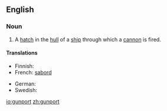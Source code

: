 ==English==

===Noun===
{{en-noun}}

# A [[hatch]] in the [[hull]] of a [[ship]] through which a [[cannon]] is fired.

====Translations====
{{trans-top}}
* Finnish: {{t|fi|tykkiportti}}
* French: [[sabord]]
{{trans-mid}}
* German: {{t|de|Stückpforte|f}}
* Swedish: {{t|sv|kanonport|c}}
{{trans-bottom}}

[[io:gunport]]
[[zh:gunport]]